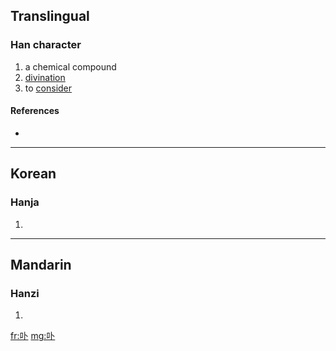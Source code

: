 ==Translingual==

===Han character===
{{Han char|rn=25|rad=卜|as=03|sn=5|four=|canj=口卜 (RY)}}

# a chemical compound
# [[divination]]
# to [[consider]]

====References====
* {{Han ref|kx=0157.290|dkj=02779|dj=0361.180|hdz=10093.020|uh=535F|ud=21343}}

----

==Korean==

===Hanja===
{{ko-hanja|hangeul=게|rv=ge|mr=ke}}

# {{defn|Korean}}

----

==Mandarin==

===Hanzi===
{{cmn-hanzi|pin=[[bǔ]] ([[bu3]])|wg=pu<sup>3</sup>}}

# {{defn|Mandarin}}

[[fr:卟]]
[[mg:卟]]